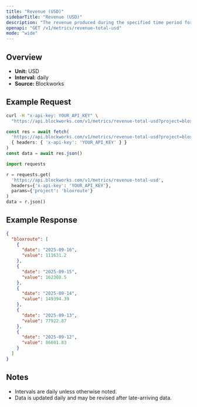 ```yaml
---
title: "Revenue (USD)"
sidebarTitle: "Revenue (USD)"
description: "The revenue produced during the specified time period for given project."
openapi: "GET /v1/metrics/revenue-total-usd"
mode: "wide"
---
```


## Overview

- **Unit:** USD
- **Interval:** daily
- **Source:** Blockworks

## Example Request

<CodeGroup>

```bash cURL
curl -H "x-api-key: YOUR_API_KEY" \
  "https://api.blockworks.com/v1/metrics/revenue-total-usd?project=bloxroute"
```

```typescript TypeScript
const res = await fetch(
  'https://api.blockworks.com/v1/metrics/revenue-total-usd?project=bloxroute',
  { headers: { 'x-api-key': 'YOUR_API_KEY' } }
)
const data = await res.json()
```

```python Python
import requests

r = requests.get(
  'https://api.blockworks.com/v1/metrics/revenue-total-usd',
  headers={'x-api-key': 'YOUR_API_KEY'},
  params={'project': 'bloxroute'}
)
data = r.json()
```

</CodeGroup>

## Example Response

```json
{
  "bloxroute": [
    {
      "date": "2025-09-16",
      "value": 111631.2
    },
    {
      "date": "2025-09-15",
      "value": 162308.5
    },
    {
      "date": "2025-09-14",
      "value": 149394.39
    },
    {
      "date": "2025-09-13",
      "value": 77922.87
    },
    {
      "date": "2025-09-12",
      "value": 86601.83
    }
  ]
}
```

## Notes
- Intervals are daily unless otherwise noted.
- Data is updated daily and may be revised after late-arriving data.